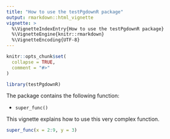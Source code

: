 ```yaml
---
title: "How to use the testPgdownR package"
output: rmarkdown::html_vignette
vignette: >
  %\VignetteIndexEntry{How to use the testPgdownR package}
  %\VignetteEngine{knitr::rmarkdown}
  %\VignetteEncoding{UTF-8}
---
```


```r
knitr::opts_chunk$set(
  collapse = TRUE,
  comment = "#>"
)
```

```r
library(testPgdownR)
```

The package contains the following function:  

- `super_func()`

This vignette explains how to use this very complex function.

```r
super_func(x = 2:9, y = 3)
```

